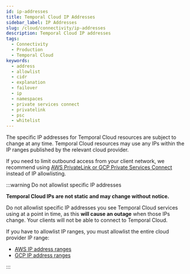 ```yaml
---
id: ip-addresses
title: Temporal Cloud IP Addresses
sidebar_label: IP Addresses
slug: /cloud/connectivity/ip-addresses
description: Temporal Cloud IP addresses
tags:
  - Connectivity
  - Production
  - Temporal Cloud
keywords:
  - address
  - allowlist
  - cidr
  - explanation
  - failover
  - ip
  - namespaces
  - private services connect
  - privatelink
  - psc
  - whitelist
---
```


The specific IP addresses for Temporal Cloud resources are subject to change at any time. Temporal Cloud resources may use any IPs within the IP ranges published by the relevant cloud provider.

If you need to limit outbound access from your client network, we recommend using [AWS PrivateLink or GCP Private Services Connect](/cloud/connectivity#private-network-connectivity-for-namespaces) instead of IP allowlisting.

:::warning Do not allowlist specific IP addresses

**Temporal Cloud IPs are not static and may change without notice.** 

Do not allowlist specific IP addresses you see Temporal Cloud services using at a point in time, as this **will cause an outage** when those IPs change. Your clients will not be able to connect to Temporal Cloud.

If you have to allowlist IP ranges, you must allowlist the entire cloud provider IP range:
- [AWS IP address ranges](https://ip-ranges.amazonaws.com/ip-ranges.json)
- [GCP IP address ranges](https://www.gstatic.com/ipranges/cloud.json)

:::
